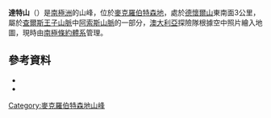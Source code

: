 {{coord|70|12|S|65|7|E|source:GNIS|display=title}}

'''達特山'''（{{lang-en|Mount Dart}}）是[[南極洲|南極洲]]的山峰，位於[[麥克羅伯特森地|麥克羅伯特森地]]，處於[[德懷爾山|德懷爾山]]東南面3公里，屬於[[查爾斯王子山脈|查爾斯王子山脈]]中[[阿索斯山脈|阿索斯山脈]]的一部分，[[澳大利亞|澳大利亞]]探險隊根據空中照片繪入地圖，現時由[[南極條約體系|南極條約體系]]管理。

==參考資料==
*{{cite gnis|type=antarid|id=3528|name=Dart, Mount|accessdate=2011-12-21}}
*{{usgs-gazetteer|id=3528|name=Dart, Mount}}
{{MacRobertsonLand-geo-stub}}
{{DEFAULTSORT:Mount Dart}}
[[Category:麥克羅伯特森地山峰|Category:麥克羅伯特森地山峰]]